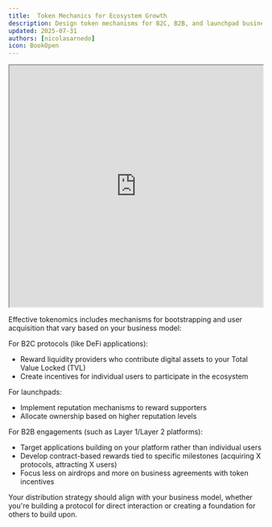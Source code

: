 ```yaml
---
title:  Token Mechanics for Ecosystem Growth
description: Design token mechanisms for B2C, B2B, and launchpad business models
updated: 2025-07-31
authors: [nicolasarnedo]
icon: BookOpen
---
```


<div style={{ margin: '2rem 0' }}>
  <iframe 
    src="https://drive.google.com/file/d/1KROZ3UNPIS38ajZXx-ElcTfKMtSDSO8L/preview" 
    width="100%" 
    height="480" 
    allow="autoplay"
    style={{ border: 'none', borderRadius: '8px' }}
  ></iframe>
</div> 

Effective tokenomics includes mechanisms for bootstrapping and user acquisition that vary based on your business model:

For B2C protocols (like DeFi applications):
- Reward liquidity providers who contribute digital assets to your Total Value Locked (TVL)
- Create incentives for individual users to participate in the ecosystem

For launchpads:
- Implement reputation mechanisms to reward supporters
- Allocate ownership based on higher reputation levels

For B2B engagements (such as Layer 1/Layer 2 platforms):
- Target applications building on your platform rather than individual users
- Develop contract-based rewards tied to specific milestones (acquiring X protocols, attracting X users)
- Focus less on airdrops and more on business agreements with token incentives

Your distribution strategy should align with your business model, whether you're building a protocol for direct interaction or creating a foundation for others to build upon.
